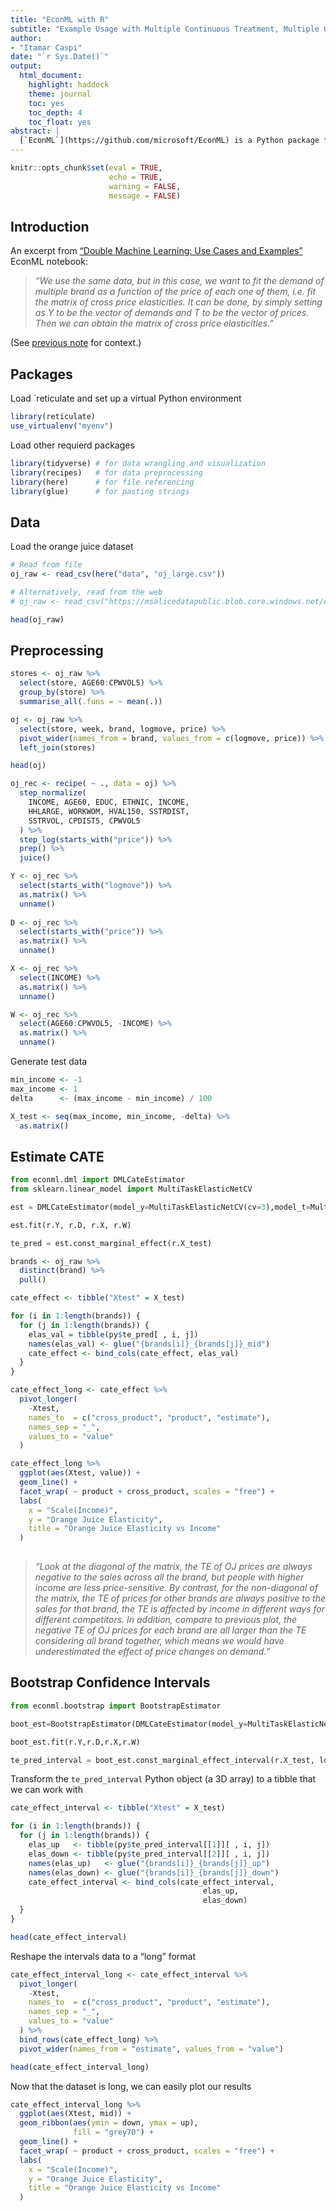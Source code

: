 ```yaml
---
title: "EconML with R"
subtitle: "Example Usage with Multiple Continuous Treatment, Multiple Outcome Observational Data"
author:
- "Itamar Caspi"
date: "`r Sys.Date()`"
output:
  html_document:
    highlight: haddock
    theme: journal
    toc: yes
    toc_depth: 4
    toc_float: yes
abstract: |
  [`EconML`](https://github.com/microsoft/EconML) is a Python package for estimating heterogeneous treatment effects from observational data via machine learning. In this note you I show how to call EconML from R using the [`reticulate`](https://rstudio.github.io/reticulate/index.html) package. To this end, I reproduce an example for usage with multiple continuous treatment and multiple outcomes observational data that appear in the ["Double Machine Learning: Use Cases and Examples"](https://github.com/microsoft/EconML/blob/master/notebooks/Double%20Machine%20Learning%20Examples.ipynb) EconML notebook.
---
```


```r

knitr::opts_chunk$set(eval = TRUE,
                      echo = TRUE,
                      warning = FALSE,
                      message = FALSE)

```

## Introduction

An excerpt from ["Double Machine Learning: Use Cases and Examples"](https://github.com/microsoft/EconML/blob/master/notebooks/Double%20Machine%20Learning%20Examples.ipynb) EconML notebook: 

>_"We use the same data, but in this case, we want to fit the demand of multiple brand as a function of the price of each one of them, i.e. fit the matrix of cross price elasticities. It can be done, by simply setting as $Y$ to be the vector of demands and $T$ to be the vector of prices. Then we can obtain the matrix of cross price elasticities."_

(See [previous note](https://raw.githack.com/itamarcaspi/EconML-with-R/master/single.html) for context.)

## Packages

Load `reticulate and set up a virtual Python environment
```r

library(reticulate)
use_virtualenv("myenv")

```

Load other requierd packages
```r

library(tidyverse) # for data wrangling and visualization
library(recipes)   # for data preprocessing
library(here)      # for file referencing
library(glue)      # for pasting strings

```


## Data

Load the orange juice dataset
```r

# Read from file
oj_raw <- read_csv(here("data", "oj_large.csv"))

# Alternatively, read from the web
# oj_raw <- read_csv("https://msalicedatapublic.blob.core.windows.net/datasets/OrangeJuice/oj_large.csv")

head(oj_raw)

```


## Preprocessing

```r

stores <- oj_raw %>% 
  select(store, AGE60:CPWVOL5) %>% 
  group_by(store) %>% 
  summarise_all(.funs = ~ mean(.))

oj <- oj_raw %>% 
  select(store, week, brand, logmove, price) %>% 
  pivot_wider(names_from = brand, values_from = c(logmove, price)) %>% 
  left_join(stores)

head(oj)
```


```r

oj_rec <- recipe( ~ ., data = oj) %>% 
  step_normalize(
    INCOME, AGE60, EDUC, ETHNIC, INCOME,
    HHLARGE, WORKWOM, HVAL150, SSTRDIST,
    SSTRVOL, CPDIST5, CPWVOL5
  ) %>% 
  step_log(starts_with("price")) %>% 
  prep() %>% 
  juice()

```


```r

Y <- oj_rec %>%
  select(starts_with("logmove")) %>%
  as.matrix() %>% 
  unname()
  
D <- oj_rec %>%
  select(starts_with("price")) %>%
  as.matrix() %>% 
  unname()

X <- oj_rec %>%
  select(INCOME) %>%
  as.matrix() %>% 
  unname()

W <- oj_rec %>%
  select(AGE60:CPWVOL5, -INCOME) %>%
  as.matrix() %>% 
  unname()
```

Generate test data
```r

min_income <- -1
max_income <- 1
delta      <- (max_income - min_income) / 100

X_test <- seq(max_income, min_income, -delta) %>%
  as.matrix()

```

## Estimate CATE


```python

from econml.dml import DMLCateEstimator 
from sklearn.linear_model import MultiTaskElasticNetCV

```


```python

est = DMLCateEstimator(model_y=MultiTaskElasticNetCV(cv=3),model_t=MultiTaskElasticNetCV(cv=3))

est.fit(r.Y, r.D, r.X, r.W)

te_pred = est.const_marginal_effect(r.X_test)

```


```r

brands <- oj_raw %>% 
  distinct(brand) %>% 
  pull()

cate_effect <- tibble("Xtest" = X_test)

for (i in 1:length(brands)) {
  for (j in 1:length(brands)) {
    elas_val = tibble(py$te_pred[ , i, j])
    names(elas_val) <- glue("{brands[i]}_{brands[j]}_mid")
    cate_effect <- bind_cols(cate_effect, elas_val)
  }
}

cate_effect_long <- cate_effect %>% 
  pivot_longer(
    -Xtest,
    names_to  = c("cross_product", "product", "estimate"),
    names_sep = "_",
    values_to = "value"
  ) 

cate_effect_long %>% 
  ggplot(aes(Xtest, value)) +
  geom_line() +
  facet_wrap( ~ product + cross_product, scales = "free") +
  labs(
    x = "Scale(Income)",
    y = "Orange Juice Elasticity",
    title = "Orange Juice Elasticity vs Income"
  )
  

```

>_"Look at the diagonal of the matrix, the TE of OJ prices are always negative to the sales across all the brand, but people with higher income are less price-sensitive. By contrast, for the non-diagonal of the matrix, the TE of prices for other brands are always positive to the sales for that brand, the TE is affected by income in different ways for different competitors. In addition, compare to previous plot, the negative TE of OJ prices for each brand are all larger than the TE considering all brand together, which means we would have underestimated the effect of price changes on demand."_

## Bootstrap Confidence Intervals


```python

from econml.bootstrap import BootstrapEstimator

boot_est=BootstrapEstimator(DMLCateEstimator(model_y=MultiTaskElasticNetCV(cv=3),model_t=MultiTaskElasticNetCV(cv=3)),n_bootstrap_samples=20)

boot_est.fit(r.Y,r.D,r.X,r.W)

te_pred_interval = boot_est.const_marginal_effect_interval(r.X_test, lower=1, upper=99)

```


Transform the `te_pred_interval` Python object (a 3D array) to a tibble that we can work with
```r
cate_effect_interval <- tibble("Xtest" = X_test)

for (i in 1:length(brands)) {
  for (j in 1:length(brands)) {
    elas_up   <- tibble(py$te_pred_interval[[1]][ , i, j])
    elas_down <- tibble(py$te_pred_interval[[2]][ , i, j])
    names(elas_up)   <- glue("{brands[i]}_{brands[j]}_up")
    names(elas_down) <- glue("{brands[i]}_{brands[j]}_down")
    cate_effect_interval <- bind_cols(cate_effect_interval,
                                           elas_up,
                                           elas_down)
  }
}

head(cate_effect_interval)
```


Reshape the intervals data to a "long" format
```r
cate_effect_interval_long <- cate_effect_interval %>% 
  pivot_longer(
    -Xtest,
    names_to  = c("cross_product", "product", "estimate"),
    names_sep = "_",
    values_to = "value"
  ) %>%
  bind_rows(cate_effect_long) %>% 
  pivot_wider(names_from = "estimate", values_from = "value")

head(cate_effect_interval_long)
```

Now that the dataset is long, we can easily plot our results
```r

cate_effect_interval_long %>% 
  ggplot(aes(Xtest, mid)) +
  geom_ribbon(aes(ymin = down, ymax = up),
              fill = "grey70") +
  geom_line() +
  facet_wrap( ~ product + cross_product, scales = "free") +
  labs(
    x = "Scale(Income)",
    y = "Orange Juice Elasticity",
    title = "Orange Juice Elasticity vs Income"
  )
  

```


